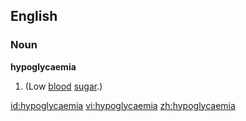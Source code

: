 ==English==

===Noun===
'''hypoglycaemia'''

# {{medical}} {{alternative spelling of|hypoglycemia}} (Low [[blood]] [[sugar]].)

[[id:hypoglycaemia]]
[[vi:hypoglycaemia]]
[[zh:hypoglycaemia]]